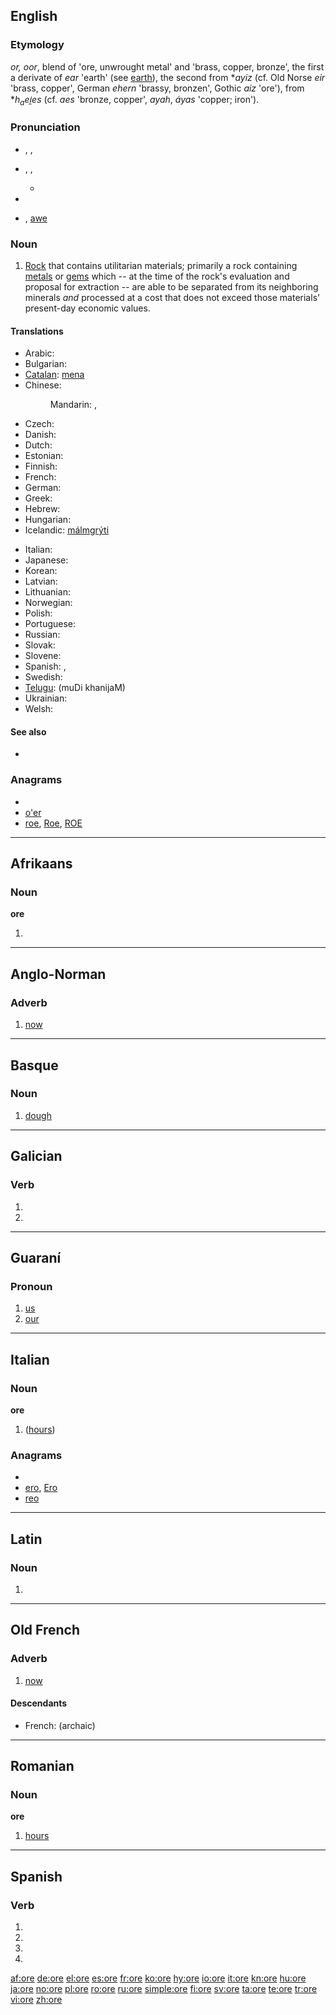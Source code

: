 {{wikipedia}}
{{also|oré|orë|öre|øre}}
==English==

===Etymology===
{{etyl|enm}} ''or, oor'', blend of {{etyl|ang}} {{term|ōra|lang=ang}} 'ore, unwrought metal' and {{term|ar|ār|lang=ang}} 'brass, copper, bronze', the first a derivate of ''ear'' 'earth' (see [[earth]]), the second from {{proto|Germanic}} *''ayiz'' (cf. Old Norse ''eir'' 'brass, copper', German ''ehern'' 'brassy, bronzen', Gothic ''aiz'' 'ore'), from {{proto|Indo-European}} *''h<sub>a</sub>ei̯es'' (cf. {{etyl|la|-}} ''aes'' 'bronze, copper', {{etyl|ave|-}} ''ayah'', {{etyl|sa|-}} ''áyas'' 'copper; iron').

===Pronunciation===
* {{a|RP}} {{enPR|ô}}, {{IPA|/ɔː/}}, {{SAMPA|/O:/}}
* {{a|US}} {{enPR|ôr}}, {{IPA|/oʊr/|/ɔːr/}}, {{SAMPA|/O:r/}}
** {{rhymes|ɔː(r)}}
* {{audio|en-us-ore.ogg|Audio (US)}}
* {{homophones|oar|or|o'er|aw}} {{i|in [[non-rhotic]] accents}}, [[awe]] {{i|in [[non-rhotic]] accents}}

===Noun===
{{en-noun|s|-}}

# [[rock|Rock]] that contains utilitarian materials; primarily a rock containing [[metal]]s or [[gem]]s which -- at the time of the rock's evaluation and proposal for extraction -- are able to be separated from its neighboring minerals ''and'' processed at a cost that does not exceed those materials' present-day economic values.

====Translations====
{{trans-top|rock that contains materials that can be economically extracted and processed}}
* Arabic: {{t|ar|ركاز|m|tr=rikaaz}}
* Bulgarian: {{t+|bg|руда|f|tr=ruda}}
* [[Catalan]]: [[mena]]
* Chinese:
*: Mandarin: {{t|cmn|礦石|sc=Hani}},  {{t|cmn|矿石|tr=kuàngshí|sc=Hani}}
* Czech: {{t-|cs|ruda|f}}
* Danish: {{t-|da|malm|c}}
* Dutch: {{t+|nl|erts|n}}
* Estonian: {{t-|et|maak}}
* Finnish: {{t-|fi|malmi}}
* French: {{t+|fr|minerai|m}}
* German: {{t+|de|Erz|n}}
* Greek: {{t+|el|μετάλλευμα|n}}
* Hebrew: {{t-|he|עפרה|f|alt=עַפְרָה|tr=afrá}}
* Hungarian: {{t+|hu|érc}}
* Icelandic: [[málmgrýti]]
{{trans-mid}}
* Italian: {{t+|it|minerale|m}}
* Japanese: {{t+|ja|鉱石|tr=こうせき, kōseki}}
* Korean: {{t|ko|광석|tr=gwangseok|sc=Hang}}
* Latvian: {{t-|lv|rūda|xs=Latvian}}
* Lithuanian: {{t-|lt|rūda|xs=Lithuanian}}
* Norwegian: {{t+|no|malm}}
* Polish: {{t+|pl|ruda}}
* Portuguese: {{t+|pt|minério|m}}
* Russian: {{t+|ru|руда|f|tr=rudá}}
* Slovak: {{t-|sk|ruda}}
* Slovene: {{t+|sl|ruda|f}}
* Spanish: {{t-|es|mena}}, {{t+|es|mineral|m}}
* Swedish: {{t+|sv|malm|c}}
* [[Telugu]]: {{t|te|ముడి ఖనిజం}} (muDi khanijaM)
* Ukrainian: {{t-|uk|руда|xs=Ukrainian}}
* Welsh: {{t-|cy|mwyn|m|xs=Welsh}}
{{trans-bottom}}

====See also====
* {{pedialite}}

===Anagrams===
* {{alphagram|eor}}
* [[o'er#English|o'er]]
* [[roe#English|roe]], [[Roe#English|Roe]], [[ROE#English|ROE]]

----

==Afrikaans==

===Noun===
'''ore'''

# {{plural of|oor|lang=af}}

----

==Anglo-Norman==

===Adverb===
{{infl|xno|adverb}}

# [[now]]

----

==Basque==

===Noun===
{{eu-noun}}

# [[dough]]

----

==Galician==

===Verb===
{{gl-verb-form}}

# {{conjugation of|[[orar#Galician|orar]]||1|s|pres|sub}}
# {{conjugation of|[[orar#Galician|orar]]||3|s|pres|sub}}

----

==Guaraní==

===Pronoun===
{{infl|gn|pronoun}}

# [[us]]
# [[our]]

----

==Italian==

===Noun===
'''ore'''

# {{plural of|[[ora]]|lang=Italian}} ([[hours]])

===Anagrams===
* {{alphagram|eor}}
* [[ero#Italian|ero]], [[Ero#Italian|Ero]]
* [[reo#Italian|reo]]

----

==Latin==

===Noun===
{{infl|la|noun form|head=ōre|n}}

# {{inflection of|os|ōs|abl|s|lang=la}}

----

==Old French==

===Adverb===
{{infl|fro|adverb}}

# [[now]]

====Descendants====
* French: {{l|fr|or}} (archaic)

----

==Romanian==

===Noun===
'''ore''' {{f|p}}

# {{plural of|oră|lang=Romanian}} [[hours]]

----

==Spanish==

===Verb===
{{es-verb-form|orar}}

# {{es-verb form of|ending=ar|mood=imperative|pers=2|formal=yes|number=singular|[[orar]]}}
# {{es-verb form of|ending=ar|mood=subjunctive|tense=present|pers=1|number=singular|[[orar]]}}
# {{es-verb form of|ending=ar|mood=subjunctive|tense=present|pers=2|formal=yes|number=singular|[[orar]]}}
# {{es-verb form of|ending=ar|mood=subjunctive|tense=present|pers=3|number=singular|[[orar]]}}

[[af:ore]]
[[de:ore]]
[[el:ore]]
[[es:ore]]
[[fr:ore]]
[[ko:ore]]
[[hy:ore]]
[[io:ore]]
[[it:ore]]
[[kn:ore]]
[[hu:ore]]
[[ja:ore]]
[[no:ore]]
[[pl:ore]]
[[ro:ore]]
[[ru:ore]]
[[simple:ore]]
[[fi:ore]]
[[sv:ore]]
[[ta:ore]]
[[te:ore]]
[[tr:ore]]
[[vi:ore]]
[[zh:ore]]